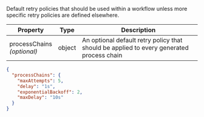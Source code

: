 
Default <ScrollLink href="#retry-policies">retry policies</ScrollLink> that
should be used within a workflow unless more specific retry policies are
defined elsewhere.

| Property                            | Type     | Description
| ----------------------------------- | -------- | -----------
| processChains<br/>*(optional)*      | object   | An optional default <ScrollLink href="#retry-policies">retry policy</ScrollLink> that should be applied to every generated process chain

<CodeExample title="Example:">

```json code-example
{
  "processChains": {
    "maxAttempts": 5,
    "delay": "1s",
    "exponentialBackoff": 2,
    "maxDelay": "10s"
  }
}
```

</CodeExample>

